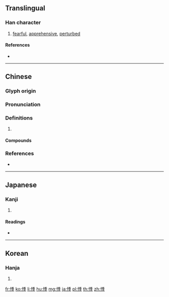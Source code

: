 ==Translingual==

===Han character===
{{Han char|rn=61|rad=心|as=08|sn=11|four=92047|canj=PHDD|ids=⿰忄季}}

# [[fearful]], [[apprehensive]], [[perturbed]]

====References====
* {{Han ref|kx=0389.080|dkj=10733|dj=0722.130|hdz=42316.010|uh=60B8|ud=24760|bh=B1AA|bd=45482}}

----

==Chinese==
{{zh-forms}}

===Glyph origin===
{{Han etym}}

===Pronunciation===
{{zh-pron
|m=jì
|c=gwai3,gwai6
|mc=y
|oc=y
|cat=
}}

===Definitions===
{{zh-hanzi}}

# {{rfdef|zh}}

====Compounds====
{{zh-der|心悸|心有餘悸|悸動|悸慄|震悸|餘悸|餘悸猶存|驚悸}}

===References===
* {{R:yue:Hanzi}}

----

==Japanese==

===Kanji===
{{ja-kanji|grade=|rs=心08}}

# {{defn|lang=ja|sort=心08}}

====Readings====
* {{ja-readings|on=[[き]] (ki), [[ぎ]] (gi)|kun=[[おそれる]] (osoreru)}}

----

==Korean==

===Hanja===
{{ko-hanja|hangeul=계|eumhun=|rv=gye|mr=kye|y=kyey}}

# {{defn|lang=ko|sort=心08}}

[[fr:悸]]
[[ko:悸]]
[[li:悸]]
[[hu:悸]]
[[mg:悸]]
[[ja:悸]]
[[pl:悸]]
[[th:悸]]
[[zh:悸]]